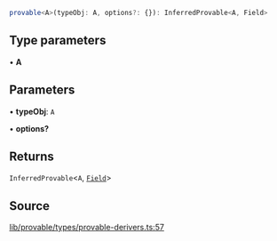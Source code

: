 ```ts
provable<A>(typeObj: A, options?: {}): InferredProvable<A, Field>
```

## Type parameters

• **A**

## Parameters

• **typeObj**: `A`

• **options?**

## Returns

`InferredProvable`\<`A`, [`Field`](../classes/Field.mdx)\>

## Source

[lib/provable/types/provable-derivers.ts:57](https://github.com/o1-labs/o1js/blob/main/src/lib/provable/types/provable-derivers.ts#L57)
